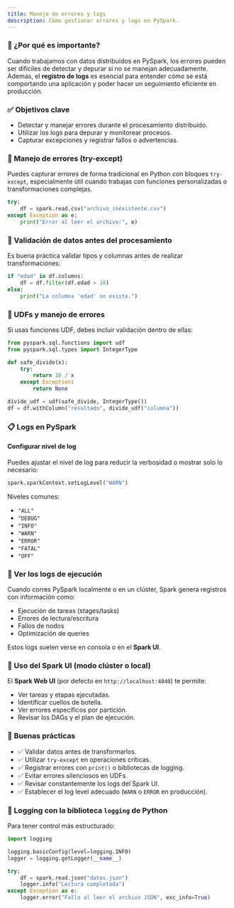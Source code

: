 ```yaml
---
title: Manejo de errores y logs
description: Cómo gestionar errores y logs en PySpark.
---
```


### 🧠 ¿Por qué es importante?

Cuando trabajamos con datos distribuidos en PySpark, los errores pueden ser difíciles de detectar y depurar si no se manejan adecuadamente. Además, el **registro de logs** es esencial para entender cómo se está comportando una aplicación y poder hacer un seguimiento eficiente en producción.

### ✅ Objetivos clave

* Detectar y manejar errores durante el procesamiento distribuido.
* Utilizar los logs para depurar y monitorear procesos.
* Capturar excepciones y registrar fallos o advertencias.

### 🛑 Manejo de errores (try-except)

Puedes capturar errores de forma tradicional en Python con bloques `try-except`, especialmente útil cuando trabajas con funciones personalizadas o transformaciones complejas.

```python
try:
    df = spark.read.csv("archivo_inexistente.csv")
except Exception as e:
    print("Error al leer el archivo:", e)
```

### 🧪 Validación de datos antes del procesamiento

Es buena práctica validar tipos y columnas antes de realizar transformaciones:

```python
if "edad" in df.columns:
    df = df.filter(df.edad > 18)
else:
    print("La columna 'edad' no existe.")
```

### 🐞 UDFs y manejo de errores

Si usas funciones UDF, debes incluir validación dentro de ellas:

```python
from pyspark.sql.functions import udf
from pyspark.sql.types import IntegerType

def safe_divide(x):
    try:
        return 10 / x
    except Exception:
        return None

divide_udf = udf(safe_divide, IntegerType())
df = df.withColumn("resultado", divide_udf("columna"))
```

### 📋 Logs en PySpark

#### Configurar nivel de log

Puedes ajustar el nivel de log para reducir la verbosidad o mostrar solo lo necesario:

```python
spark.sparkContext.setLogLevel("WARN")
```

Niveles comunes:
* `"ALL"`
* `"DEBUG"`
* `"INFO"`
* `"WARN"`
* `"ERROR"`
* `"FATAL"`
* `"OFF"`

### 📄 Ver los logs de ejecución

Cuando corres PySpark localmente o en un clúster, Spark genera registros con información como:

* Ejecución de tareas (stages/tasks)
* Errores de lectura/escritura
* Fallos de nodos
* Optimización de queries

Estos logs suelen verse en consola o en el **Spark UI**.

### 🧰 Uso del Spark UI (modo clúster o local)

El **Spark Web UI** (por defecto en `http://localhost:4040`) te permite:

* Ver tareas y etapas ejecutadas.
* Identificar cuellos de botella.
* Ver errores específicos por partición.
* Revisar los DAGs y el plan de ejecución.

### 🧼 Buenas prácticas

* ✅ Validar datos antes de transformarlos.
* ✅ Utilizar `try-except` en operaciones críticas.
* ✅ Registrar errores con `print()` o bibliotecas de logging.
* ✅ Evitar errores silenciosos en UDFs.
* ✅ Revisar constantemente los logs del Spark UI.
* ✅ Establecer el log level adecuado (`WARN` o `ERROR` en producción).

### 📘 Logging con la biblioteca `logging` de Python

Para tener control más estructurado:

```python
import logging

logging.basicConfig(level=logging.INFO)
logger = logging.getLogger(__name__)

try:
    df = spark.read.json("datos.json")
    logger.info("Lectura completada")
except Exception as e:
    logger.error("Fallo al leer el archivo JSON", exc_info=True)
```